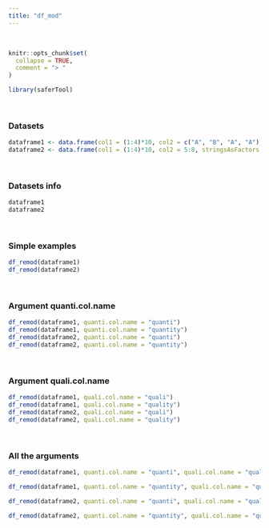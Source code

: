 ---
title: "df_mod"
---
<br>
```{r, include = FALSE}
knitr::opts_chunk$set(
  collapse = TRUE,
  comment = "> "
)
```

```{r setup}
library(saferTool)
```
<br>

### Datasets

```{r}
dataframe1 <- data.frame(col1 = (1:4)*10, col2 = c("A", "B", "A", "A"), stringsAsFactors = TRUE)
dataframe2 <- data.frame(col1 = (1:4)*10, col2 = 5:8, stringsAsFactors = TRUE)
```
<br>

### Datasets info

```{r}
dataframe1
dataframe2
```
<br>

### Simple examples

```{r}
df_remod(dataframe1)
df_remod(dataframe2)
```
<br>

### Argument quanti.col.name
```{r}
df_remod(dataframe1, quanti.col.name = "quanti")
df_remod(dataframe1, quanti.col.name = "quantity")
df_remod(dataframe2, quanti.col.name = "quanti")
df_remod(dataframe2, quanti.col.name = "quantity")
```
<br>

### Argument quali.col.name
```{r}
df_remod(dataframe1, quali.col.name = "quali")
df_remod(dataframe1, quali.col.name = "quality")
df_remod(dataframe2, quali.col.name = "quali")
df_remod(dataframe2, quali.col.name = "quality")
```
<br>

### All the arguments
```{r}
df_remod(dataframe1, quanti.col.name = "quanti", quali.col.name = "quali")

df_remod(dataframe1, quanti.col.name = "quantity", quali.col.name = "quality")

df_remod(dataframe2, quanti.col.name = "quanti", quali.col.name = "quali")

df_remod(dataframe2, quanti.col.name = "quantity", quali.col.name = "quality")
```